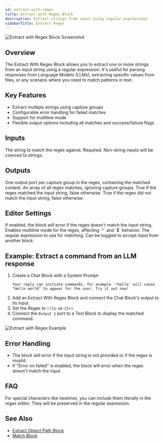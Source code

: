 ```yaml
---
id: extract-with-regex
title: Extract with Regex Block
description: Extract strings from input using regular expressions
sidebarTitle: Extract Regex
---
```


![Extract with Regex Block Screenshot](./assets/extract-with-regex-block.png)

## Overview

The Extract With Regex Block allows you to extract one or more strings from an input string using a regular expression. It's useful for parsing responses from Language Models (LLMs), extracting specific values from files, or any scenario where you need to match patterns in text.

## Key Features

- Extract multiple strings using capture groups
- Configurable error handling for failed matches
- Support for multiline mode
- Flexible output options including all matches and success/failure flags

## Inputs

<ParamField path="Input" type="string">
  The string to match the regex against. Required. Non-string inputs will be coerced to strings.
</ParamField>

## Outputs

<ResponseField name="Output N" type="string">
  One output port per capture group in the regex, containing the matched content.
</ResponseField>

<ResponseField name="Matches" type="string[]">
  An array of all regex matches, ignoring capture groups.
</ResponseField>

<ResponseField name="Succeeded" type="boolean">
  True if the regex matched the input string, false otherwise.
</ResponseField>

<ResponseField name="Failed" type="boolean">
  True if the regex did not match the input string, false otherwise.
</ResponseField>

## Editor Settings

<ParamField path="Error on failed" type="boolean" default={false}>
  If enabled, the block will error if the regex doesn't match the input string.
</ParamField>

<ParamField path="Multiline Mode" type="boolean" default={false}>
  Enables multiline mode for the regex, affecting `^` and `$` behavior.
</ParamField>

<ParamField path="Regex" type="string" default="([a-zA-Z]+)">
  The regular expression to use for matching. Can be toggled to accept input from another block.
</ParamField>

## Example: Extract a command from an LLM response

1. Create a Chat Block with a System Prompt:
   ```
   Your reply can initiate commands, for example `!hello` will cause "Hello world" to appear for the user. Try it out now!
   ```
2. Add an Extract With Regex Block and connect the Chat Block's output to its input.
3. Set the Regex to `!([a-zA-Z]+)`.
4. Connect the `Output 1` port to a Text Block to display the matched command.

<Frame>
  <img src="./assets/extract-with-regex-block-example-01.png" alt="Extract with Regex Example" />
</Frame>

## Error Handling

- The block will error if the input string is not provided or if the regex is invalid.
- If "Error on failed" is enabled, the block will error when the regex doesn't match the input.

## FAQ

<AccordionGroup>
  <Accordion title="How do I match a string that contains a special character?">
    For special characters like newlines, you can include them literally in the regex editor. They will be preserved in the regular expression.
  </Accordion>
</AccordionGroup>

## See Also

- [Extract Object Path Block](/block-reference/modifiers/extract-object-path)
- [Match Block](/block-reference/modifiers/match)

